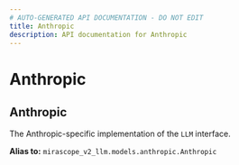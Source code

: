 ```yaml
---
# AUTO-GENERATED API DOCUMENTATION - DO NOT EDIT
title: Anthropic
description: API documentation for Anthropic
---
```


# Anthropic

## <ApiType type="Alias" path="models/context/Anthropic" symbolName="Anthropic" /> Anthropic

The Anthropic-specific implementation of the `LLM` interface.


**Alias to:** `mirascope_v2_llm.models.anthropic.Anthropic`
